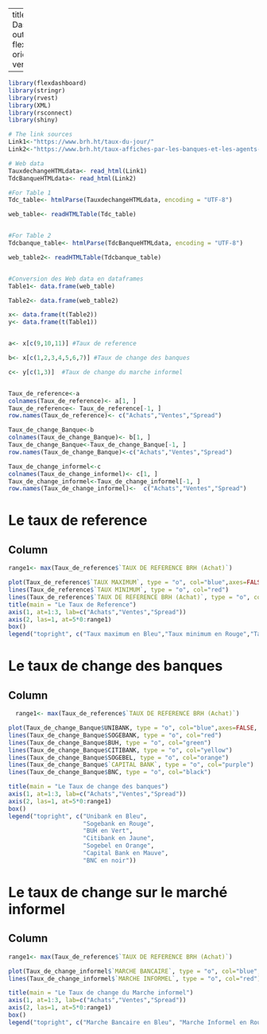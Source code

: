 
---
title: "Taux de change Dashboard"
runtime: shiny 
output:
  flexdashboard::flex_dashboard:
    orientation: columns
    vertical_layout: fill
   
    
---

```{r setup, include=FALSE}
library(flexdashboard)
library(stringr)
library(rvest)
library(XML)
library(rsconnect)
library(shiny)

# The link sources 
Link1<-"https://www.brh.ht/taux-du-jour/"
Link2<-"https://www.brh.ht/taux-affiches-par-les-banques-et-les-agents-de-change-2/"

# Web data
TauxdechangeHTMLdata<- read_html(Link1)
TdcBanqueHTMLdata<- read_html(Link2)

#For Table 1
Tdc_table<- htmlParse(TauxdechangeHTMLdata, encoding = "UTF-8")

web_table<- readHTMLTable(Tdc_table)


#For Table 2 
Tdcbanque_table<- htmlParse(TdcBanqueHTMLdata, encoding = "UTF-8")

web_table2<- readHTMLTable(Tdcbanque_table)


#Conversion des Web data en dataframes  
Table1<- data.frame(web_table)

Table2<- data.frame(web_table2)

x<- data.frame(t(Table2)) 
y<- data.frame(t(Table1)) 


a<- x[c(9,10,11)] #Taux de reference

b<- x[c(1,2,3,4,5,6,7)] #Taux de change des banques

c<- y[c(1,3)]  #Taux de change du marche informel


Taux_de_reference<-a
colnames(Taux_de_reference)<- a[1, ]
Taux_de_reference<- Taux_de_reference[-1, ]
row.names(Taux_de_reference)<- c("Achats","Ventes","Spread")

Taux_de_change_Banque<-b
colnames(Taux_de_change_Banque)<- b[1, ]
Taux_de_change_Banque<-Taux_de_change_Banque[-1, ]
row.names(Taux_de_change_Banque)<-c("Achats","Ventes","Spread")

Taux_de_change_informel<-c
colnames(Taux_de_change_informel)<- c[1, ]
Taux_de_change_informel<-Taux_de_change_informel[-1, ]
row.names(Taux_de_change_informel)<-  c("Achats","Ventes","Spread")

```

#  Le taux de reference

Column {data-width=1000}
-----------------------------------------------------------------------


```{r}
range1<- max(Taux_de_reference$`TAUX DE REFERENCE BRH (Achat)`)

plot(Taux_de_reference$`TAUX MAXIMUM`, type = "o", col="blue",axes=FALSE, ann=FALSE)
lines(Taux_de_reference$`TAUX MINIMUM`, type = "o", col="red")    
lines(Taux_de_reference$`TAUX DE REFERENCE BRH (Achat)`, type = "o", col="green")
title(main = "Le Taux de Reference")
axis(1, at=1:3, lab=c("Achats","Ventes","Spread"))
axis(2, las=1, at=5*0:range1)
box()
legend("topright", c("Taux maximum en Bleu","Taux minimum en Rouge","Taux de reference en Vert"))

```

# Le taux de change des banques

Column {data-width=1000}
-----------------------------------------------------------------------


```{r}
  range1<- max(Taux_de_reference$`TAUX DE REFERENCE BRH (Achat)`)

plot(Taux_de_change_Banque$UNIBANK, type = "o", col="blue",axes=FALSE, ann=FALSE)
lines(Taux_de_change_Banque$SOGEBANK, type = "o", col="red")    
lines(Taux_de_change_Banque$BUH, type = "o", col="green")
lines(Taux_de_change_Banque$CITIBANK, type = "o", col="yellow")
lines(Taux_de_change_Banque$SOGEBEL, type = "o", col="orange")
lines(Taux_de_change_Banque$`CAPITAL BANK`, type = "o", col="purple")
lines(Taux_de_change_Banque$BNC, type = "o", col="black")

title(main = "Le Taux de change des banques")
axis(1, at=1:3, lab=c("Achats","Ventes","Spread"))
axis(2, las=1, at=5*0:range1)
box()
legend("topright", c("Unibank en Bleu",
                     "Sogebank en Rouge",
                     "BUH en Vert",
                     "Citibank en Jaune",
                     "Sogebel en Orange",
                     "Capital Bank en Mauve",
                     "BNC en noir"))  

```

# Le taux de change sur le marché informel

Column {data-width=1000}
-----------------------------------------------------------------------


```{r}
range1<- max(Taux_de_reference$`TAUX DE REFERENCE BRH (Achat)`)

plot(Taux_de_change_informel$`MARCHE BANCAIRE`, type = "o", col="blue",axes=FALSE, ann=FALSE)
lines(Taux_de_change_informel$`MARCHE INFORMEL`, type = "o", col="red")   

title(main = "Le Taux de change du Marche informel")
axis(1, at=1:3, lab=c("Achats","Ventes","Spread"))
axis(2, las=1, at=5*0:range1)
box()
legend("topright", c("Marche Bancaire en Bleu", "Marche Informel en Rouge"))

```

